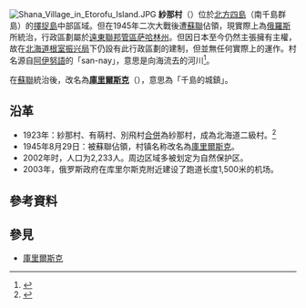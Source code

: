 {{日本町村
| 自治體名=紗那
| 町村=村
| 町村章=
| 日文原名=紗那村
| 平假名=しゃなむら
| 羅馬字拼音=Shana-mura
| 都道府縣=北海道
| 支廳=根室振兴局
| 郡=紗那郡
| 編號=01699-3
| 面積=973.30
| 邊界未定=
| 人口=1,426
| 統計時間=1945年8月15日
| 自治體=[[留別村|留別村]]、[[蘂取村|蘂取村]]
| 樹=
| 花=
| 其他象徵物=
| 其他象徵=
| 郵遞區號=
| 所在地=
| 電話號碼=
| 外部連結=
| 經度=
| 緯度=
| 地圖=[[File:Shyna_in_Nemuro_Subprefecture.gif|250px]]
}}
[[File:Shana_Village_in_Etorofu_Island.JPG|thumb]]
'''紗那村'''（{{jpn|j=紗那村|hg=しゃなむら|rm=Shana mura|f=y}}）位於[[北方四島|北方四島]]（南千島群島）的[[擇捉島|擇捉島]]中部區域。但在1945年二次大戰後遭[[蘇聯|蘇聯]]佔領，現實際上為[[俄羅斯|俄羅斯]]所統治，行政區劃屬於[[遠東聯邦管區|遠東聯邦管區]][[萨哈林州|萨哈林州]]。但因日本至今仍然主張擁有主權，故在[[北海道|北海道]][[根室振兴局|根室振兴局]]下仍設有此行政區劃的建制，但並無任何實際上的運作。村名源自[[阿伊努語|阿伊努語]]的「san-nay」，意思是向海流去的河川<ref>{{Cite web|url=http://www.pref.hokkaido.lg.jp/ks/ass/grp/6170P.pdf|title=アイヌ語地名リスト|accessdate=2017-08-16|author=北海道庁|date=|publisher=北海道庁|archive-date=2018-04-17|archive-url=https://web.archive.org/web/20180417012545/http://www.pref.hokkaido.lg.jp/ks/ass/grp/6170P.pdf|dead-url=no}}</ref>。

在[[蘇聯|蘇聯]]統治後，改名為'''[[庫里爾斯克|庫里爾斯克]]'''（{{lang|ru|Курильск}}），意思為「千島的城鎮」。
==沿革==
*1923年：紗那村、有萌村、別飛村[[市町村合併|合併]]為紗那村，成為北海道二級村。<ref>{{Cite web| url=http://homepage1.nifty.com/ishato/tiri/sityoson/01hokkai/01_hokkai21.htm#nemuro| title=市町村的變遷 - 北海道［道東・道北］| publisher=ISSIE| accessdate=2008年7月21日| language=ja| deadurl=yes| archiveurl=https://web.archive.org/web/20091001194212/http://homepage1.nifty.com/ishato/tiri/sityoson/01hokkai/01_hokkai21.htm#nemuro| archivedate=2009年10月1日}}</ref>
*1945年8月29日：被蘇聯佔領，村镇名称改名為[[庫里爾斯克|庫里爾斯克]]。
*2002年时，人口为2,233人。周边区域多被划定为自然保护区。
*2003年，俄罗斯政府在库里尔斯克附近建设了跑道长度1,500米的机场。

== 參考資料 ==
{{reflist}}

==參見==
*[[庫里爾斯克|庫里爾斯克]]

{{根室支廳}}